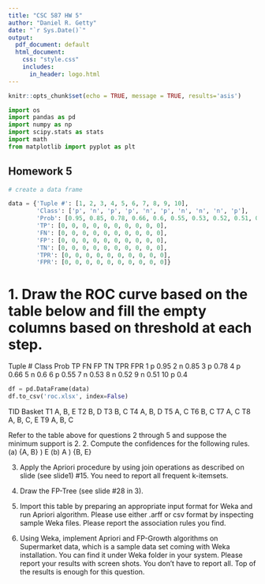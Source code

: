 ```yaml
---
title: "CSC 587 HW 5"
author: "Daniel R. Getty"
date: "`r Sys.Date()`"
output:
  pdf_document: default
  html_document: 
    css: "style.css"
    includes:
      in_header: logo.html
---
```


```r
knitr::opts_chunk$set(echo = TRUE, message = TRUE, results='asis')
```

```python
import os
import pandas as pd
import numpy as np
import scipy.stats as stats
import math
from matplotlib import pyplot as plt
```

## Homework 5



```python
# create a data frame

data = {'Tuple #': [1, 2, 3, 4, 5, 6, 7, 8, 9, 10],
        'Class': ['p', 'n', 'p', 'p', 'n', 'p', 'n', 'n', 'n', 'p'],
        'Prob': [0.95, 0.85, 0.78, 0.66, 0.6, 0.55, 0.53, 0.52, 0.51, 0.4],
        'TP': [0, 0, 0, 0, 0, 0, 0, 0, 0, 0],
        'FN': [0, 0, 0, 0, 0, 0, 0, 0, 0, 0],
        'FP': [0, 0, 0, 0, 0, 0, 0, 0, 0, 0],
        'TN': [0, 0, 0, 0, 0, 0, 0, 0, 0, 0],
        'TPR': [0, 0, 0, 0, 0, 0, 0, 0, 0, 0],
        'FPR': [0, 0, 0, 0, 0, 0, 0, 0, 0, 0]}
```


# 1. Draw the ROC curve based on the table below and fill the empty columns based on threshold at each step.
Tuple # Class Prob TP FN FP TN TPR FPR
1 p 0.95
2 n 0.85
3 p 0.78
4 p 0.66
5 n 0.6
6 p 0.55
7 n 0.53
8 n 0.52
9 n 0.51
10 p 0.4

```python
df = pd.DataFrame(data)
df.to_csv('roc.xlsx', index=False)

```


TID Basket
T1 A, B, E
T2 B, D
T3 B, C
T4 A, B, D
T5 A, C
T6 B, C
T7 A, C
T8 A, B, C, E
T9 A, B, C

Refer to the table above for questions 2 through 5 and suppose the minimum support is 2.
2. Compute the confidences for the following rules.
(a) {A, B} ) E
(b) A ) {B, E}


3. Apply the Apriori procedure by using join operations as described on slide (see slide1) #15. You need to report all
frequent k-itemsets. 

4. Draw the FP-Tree (see slide #28 in 3).

5. Import this table by preparing an appropriate input format for Weka and run Apriori algorithm. Please use either .arff
or csv format by inspecting sample Weka files. Please report the association rules you find.

6. Using Weka, implement Apriori and FP-Growth algorithms on Supermarket data, which is a sample data set coming with Weka installation. You can find it under Weka folder in your system. Please report your results with screen shots. You don’t have to report all. Top of the results is enough for this question.
